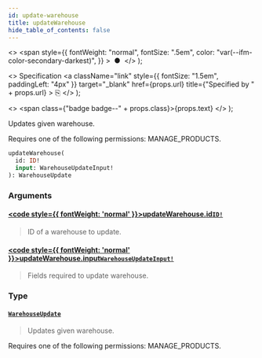 ```yaml
---
id: update-warehouse
title: updateWarehouse
hide_table_of_contents: false
---
```


  <>
    <span
      style={{
        fontWeight: "normal",
        fontSize: ".5em",
        color: "var(--ifm-color-secondary-darkest)",
      }}
    >
      &nbsp;●&nbsp;
    </span>
  </>
);

  <>
    Specification
    <a
      className="link"
      style={{ fontSize: "1.5em", paddingLeft: "4px" }}
      target="\_blank"
      href={props.url}
      title={"Specified by " + props.url}
    >
      ⎘
    </a>
  </>
);

  <>
    <span class={"badge badge--" + props.class}>{props.text}</span>
  </>
);

Updates given warehouse.

Requires one of the following permissions: MANAGE_PRODUCTS.

```graphql
updateWarehouse(
  id: ID!
  input: WarehouseUpdateInput!
): WarehouseUpdate
```

### Arguments

#### [<code style={{ fontWeight: 'normal' }}>updateWarehouse.<b>id</b></code>](#)<Bullet />[`ID!`](../../api-reference/scalars/id) <Badge class="secondary" text="non-null"/> <Badge class="secondary" text="scalar"/>

> ID of a warehouse to update.

#### [<code style={{ fontWeight: 'normal' }}>updateWarehouse.<b>input</b></code>](#)<Bullet />[`WarehouseUpdateInput!`](../../api-reference/inputs/warehouse-update-input) <Badge class="secondary" text="non-null"/> <Badge class="secondary" text="input"/>

> Fields required to update warehouse.

### Type

#### [`WarehouseUpdate`](../../api-reference/objects/warehouse-update) <Badge class="secondary" text="object"/>

> Updates given warehouse.

Requires one of the following permissions: MANAGE_PRODUCTS.

>
